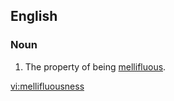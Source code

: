 ==English==
===Noun===
{{en-noun|-}}

#The property of being [[mellifluous]].

[[vi:mellifluousness]]